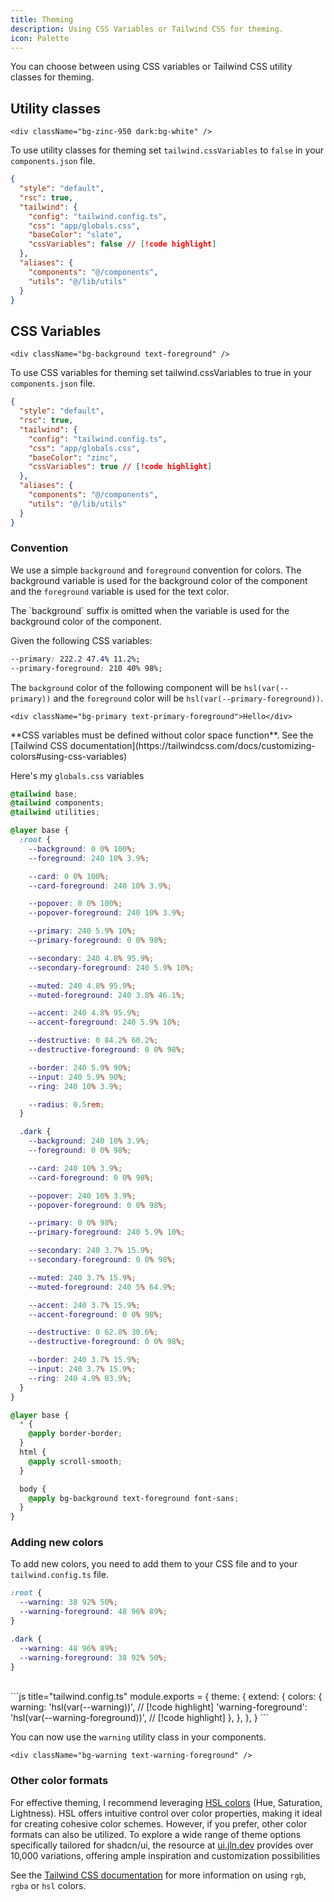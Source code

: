 ```yaml
---
title: Theming
description: Using CSS Variables or Tailwind CSS for theming.
icon: Palette
---
```


You can choose between using CSS variables or Tailwind CSS utility classes for theming.

## Utility classes

```tsx /bg-zinc-950/ /text-zinc-50/ /dark:bg-white/ /dark:text-zinc-950/
<div className="bg-zinc-950 dark:bg-white" />
```

To use utility classes for theming set `tailwind.cssVariables` to `false` in your `components.json` file.

```json {8} title="components.json"
{
  "style": "default",
  "rsc": true,
  "tailwind": {
    "config": "tailwind.config.ts",
    "css": "app/globals.css",
    "baseColor": "slate",
    "cssVariables": false // [!code highlight]
  },
  "aliases": {
    "components": "@/components",
    "utils": "@/lib/utils"
  }
}
```

## CSS Variables

```tsx
<div className="bg-background text-foreground" />
```

To use CSS variables for theming set tailwind.cssVariables to true in your `components.json` file.

```json title="components.json" {8}
{
  "style": "default",
  "rsc": true,
  "tailwind": {
    "config": "tailwind.config.ts",
    "css": "app/globals.css",
    "baseColor": "zinc",
    "cssVariables": true // [!code highlight]
  },
  "aliases": {
    "components": "@/components",
    "utils": "@/lib/utils"
  }
}
```

### Convention

We use a simple `background` and `foreground` convention for colors. The background variable is used for the background color of the component and the `foreground` variable is used for the text color.

<Callout type="info">
  The `background` suffix is omitted when the variable is used for the
  background color of the component.
</Callout>

Given the following CSS variables:

```css
--primary: 222.2 47.4% 11.2%;
--primary-foreground: 210 40% 98%;
```

The `background` color of the following component will be `hsl(var(--primary))` and the `foreground` color will be `hsl(var(--primary-foreground))`.

```tsx
<div className="bg-primary text-primary-foreground">Hello</div>
```

<Callout type="info">
  **CSS variables must be defined without color space function**. See the
  [Tailwind CSS
  documentation](https://tailwindcss.com/docs/customizing-colors#using-css-variables)
</Callout>

Here's my `globals.css` variables

```css title="globals.css"
@tailwind base;
@tailwind components;
@tailwind utilities;

@layer base {
  :root {
    --background: 0 0% 100%;
    --foreground: 240 10% 3.9%;

    --card: 0 0% 100%;
    --card-foreground: 240 10% 3.9%;

    --popover: 0 0% 100%;
    --popover-foreground: 240 10% 3.9%;

    --primary: 240 5.9% 10%;
    --primary-foreground: 0 0% 98%;

    --secondary: 240 4.8% 95.9%;
    --secondary-foreground: 240 5.9% 10%;

    --muted: 240 4.8% 95.9%;
    --muted-foreground: 240 3.8% 46.1%;

    --accent: 240 4.8% 95.9%;
    --accent-foreground: 240 5.9% 10%;

    --destructive: 0 84.2% 60.2%;
    --destructive-foreground: 0 0% 98%;

    --border: 240 5.9% 90%;
    --input: 240 5.9% 90%;
    --ring: 240 10% 3.9%;

    --radius: 0.5rem;
  }

  .dark {
    --background: 240 10% 3.9%;
    --foreground: 0 0% 98%;

    --card: 240 10% 3.9%;
    --card-foreground: 0 0% 98%;

    --popover: 240 10% 3.9%;
    --popover-foreground: 0 0% 98%;

    --primary: 0 0% 98%;
    --primary-foreground: 240 5.9% 10%;

    --secondary: 240 3.7% 15.9%;
    --secondary-foreground: 0 0% 98%;

    --muted: 240 3.7% 15.9%;
    --muted-foreground: 240 5% 64.9%;

    --accent: 240 3.7% 15.9%;
    --accent-foreground: 0 0% 98%;

    --destructive: 0 62.8% 30.6%;
    --destructive-foreground: 0 0% 98%;

    --border: 240 3.7% 15.9%;
    --input: 240 3.7% 15.9%;
    --ring: 240 4.9% 83.9%;
  }
}

@layer base {
  * {
    @apply border-border;
  }
  html {
    @apply scroll-smooth;
  }

  body {
    @apply bg-background text-foreground font-sans;
  }
}
```

### Adding new colors

To add new colors, you need to add them to your CSS file and to your `tailwind.config.ts` file.

```css title="app/globals.css"
:root {
  --warning: 38 92% 50%;
  --warning-foreground: 48 96% 89%;
}

.dark {
  --warning: 48 96% 89%;
  --warning-foreground: 38 92% 50%;
}
```

<br/>
```js title="tailwind.config.ts"
module.exports = {
  theme: {
    extend: {
      colors: {
        warning: 'hsl(var(--warning))', // [!code highlight]
        'warning-foreground': 'hsl(var(--warning-foreground))', // [!code highlight]
      },
    },
  },
}
```

You can now use the `warning` utility class in your components.

```tsx /bg-warning/ /text-warning-foreground/
<div className="bg-warning text-warning-foreground" />
```

### Other color formats

For effective theming, I recommend leveraging [HSL colors](https://www.smashingmagazine.com/2021/07/hsl-colors-css/) (Hue, Saturation, Lightness). HSL offers intuitive control over color properties, making it ideal for creating cohesive color schemes. However, if you prefer, other color formats can also be utilized. To explore a wide range of theme options specifically tailored for shadcn/ui, the resource at [ui.jln.dev](https://ui.jln.dev/) provides over 10,000 variations, offering ample inspiration and customization possibilities

See the [Tailwind CSS documentation](https://tailwindcss.com/docs/customizing-colors#using-css-variables) for more information on using `rgb`, `rgba` or `hsl` colors.
